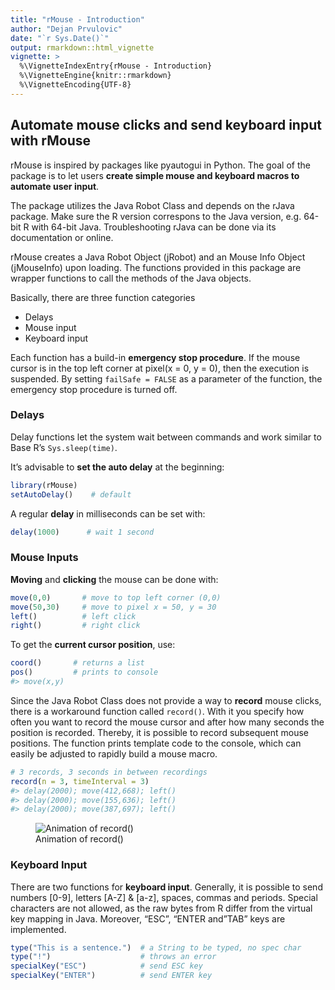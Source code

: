 ---
title: "rMouse - Introduction"
author: "Dejan Prvulovic"
date: "`r Sys.Date()`"
output: rmarkdown::html_vignette
vignette: >
  %\VignetteIndexEntry{rMouse - Introduction}
  %\VignetteEngine{knitr::rmarkdown}
  %\VignetteEncoding{UTF-8}
---

## Automate mouse clicks and send keyboard input with rMouse

rMouse is inspired by packages like pyautogui in Python. The goal of the package is to let users **create simple mouse and keyboard macros to automate user input**. 

The package utilizes the Java Robot Class and depends on the rJava package. Make sure the R version correspons to the Java version, e.g. 64-bit R with 64-bit Java. Troubleshooting rJava can be done via its documentation or online. 

rMouse creates a Java Robot Object (jRobot) and an Mouse Info Object (jMouseInfo) upon loading. The functions provided in this package are wrapper functions to call the methods of the Java objects. 

Basically, there are three function categories

* Delays
* Mouse input
* Keyboard input

Each function has a build-in **emergency stop procedure**. If the mouse cursor is in the top left corner at pixel(x = 0, y = 0), then the execution is suspended. By setting `failSafe = FALSE` as a parameter of the function, the emergency stop procedure is turned off. 



### Delays

Delay functions let the system wait between commands and work similar to Base R's `Sys.sleep(time)`. 

It's advisable to **set the auto delay** at the beginning:

```{r, eval = FALSE}
library(rMouse)
setAutoDelay()    # default
```

A regular **delay** in milliseconds can be set with:

```{r, eval = FALSE}
delay(1000)      # wait 1 second
```

### Mouse Inputs

**Moving** and **clicking** the mouse can be done with:

```{r, eval = FALSE}
move(0,0)       # move to top left corner (0,0)
move(50,30)     # move to pixel x = 50, y = 30
left()          # left click
right()         # right click
```

To get the **current cursor position**, use:

```{r, eval = FALSE}
coord()       # returns a list
pos()         # prints to console
#> move(x,y)
```

Since the Java Robot Class does not provide a way to **record** mouse clicks, there is a workaround function called `record()`. With it you specify how often you want to record the mouse cursor and after how many seconds the position is recorded. Thereby, it is possible to record subsequent mouse positions. The function prints template code to the console, which can easily be adjusted to rapidly build a mouse macro. 

```{r, eval = FALSE}
# 3 records, 3 seconds in between recordings
record(n = 3, timeInterval = 3) 
#> delay(2000); move(412,668); left()
#> delay(2000); move(155,636); left() 
#> delay(2000); move(387,697); left()
```

![Animation of record()](Record.gif)


### Keyboard Input

There are two functions for **keyboard input**. Generally, it is possible to send numbers [0-9], letters [A-Z] & [a-z], spaces, commas and periods. Special characters are not allowed, as the raw bytes from R differ from the virtual key mapping in Java. Moreover, "ESC", "ENTER and "TAB" keys are implemented. 

```{r, eval = FALSE}
type("This is a sentence.")  # a String to be typed, no spec char
type("!")                    # throws an error
specialKey("ESC")            # send ESC key
specialKey("ENTER")          # send ENTER key
```
